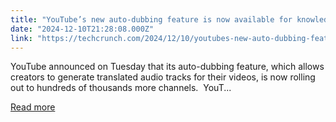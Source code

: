 ```yaml
---
title: "YouTube’s new auto-dubbing feature is now available for knowledge-focused content"
date: "2024-12-10T21:28:08.000Z"
link: "https://techcrunch.com/2024/12/10/youtubes-new-auto-dubbing-feature-is-now-available-for-knowledge-focused-content/"
---
```


YouTube announced on Tuesday that its auto-dubbing feature, which allows creators to generate translated audio tracks for their videos, is now rolling out to hundreds of thousands more channels.  YouT...

[Read more](https://techcrunch.com/2024/12/10/youtubes-new-auto-dubbing-feature-is-now-available-for-knowledge-focused-content/)

